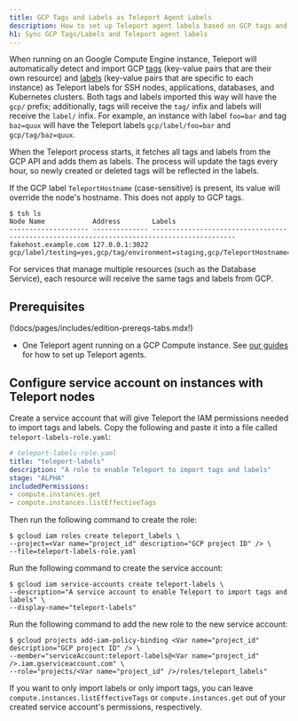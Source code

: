 ```yaml
---
title: GCP Tags and Labels as Teleport Agent Labels
description: How to set up Teleport agent labels based on GCP tags and labels
h1: Sync GCP Tags/Labels and Teleport agent labels
---
```


When running on an Google Compute Engine instance, Teleport will automatically detect and import GCP
[tags](https://cloud.google.com/resource-manager/docs/tags/tags-overview) (key-value pairs that are
their own resource) and [labels](https://cloud.google.com/compute/docs/labeling-resources) (key-value
pairs that are specific to each instance)
as Teleport labels for SSH nodes, applications, databases, and Kubernetes clusters. Both tags and labels imported
this way will have the `gcp/` prefix; additionally, tags will receive the `tag/` infix and labels will receive
the `label/` infix. For example, an instance with label `foo=bar` and tag `baz=quux` will have the Teleport labels
`gcp/label/foo=bar` and `gcp/tag/baz=quux`.

When the Teleport process starts, it fetches all tags and labels from 
the GCP API and adds them as labels. The process will update the tags every hour, 
so newly created or deleted tags will be reflected in the labels.

If the GCP label `TeleportHostname` (case-sensitive) is present, its value will override the node's hostname. This
does not apply to GCP tags.

```code
$ tsh ls
Node Name            Address        Labels                                                                                                                  
-------------------- -------------- -------------------------------------------------------------------------------------------
fakehost.example.com 127.0.0.1:3022 gcp/label/testing=yes,gcp/tag/environment=staging,gcp/TeleportHostname=fakehost.example.com
```

<Notice type="note">
  For services that manage multiple resources (such as the Database Service), each resource will receive the
  same tags and labels from GCP.
</Notice>

## Prerequisites

(!docs/pages/includes/edition-prereqs-tabs.mdx!)
- One Teleport agent running on a GCP Compute instance. See
  [our guides](../../../enroll-resources/agents/join-services-to-your-cluster/join-services-to-your-cluster.mdx) for how to set up Teleport agents.

## Configure service account on instances with Teleport nodes

Create a service account that will give Teleport the IAM permissions needed
to import tags and labels. Copy the following and paste it into a file called
`teleport-labels-role.yaml`:
```yaml
# teleport-labels-role.yaml
title: "teleport-labels"
description: "A role to enable Teleport to import tags and labels"
stage: "ALPHA"
includedPermissions:
- compute.instances.get
- compute.instances.listEffectiveTags
```

Then run the following command to create the role:
```code
$ gcloud iam roles create teleport_labels \
--project=<Var name="project_id" description="GCP project ID" /> \
--file=teleport-labels-role.yaml
```

Run the following command to create the service account:
```code
$ gcloud iam service-accounts create teleport-labels \
--description="A service account to enable Teleport to import tags and labels" \
--display-name="teleport-labels"
```

Run the following command to add the new role to the new service account:
```code
$ gcloud projects add-iam-policy-binding <Var name="project_id" description="GCP project ID" /> \
--member="serviceAccount:teleport-labels@<Var name="project_id" />.iam.gserviceaccount.com" \
--role="projects/<Var name="project_id" />/roles/teleport_labels"
```

If you want to only import labels or only import tags, you can leave
`compute.instances.listEffectiveTags` or `compute.instances.get`
out of your created service account's permissions, respectively.